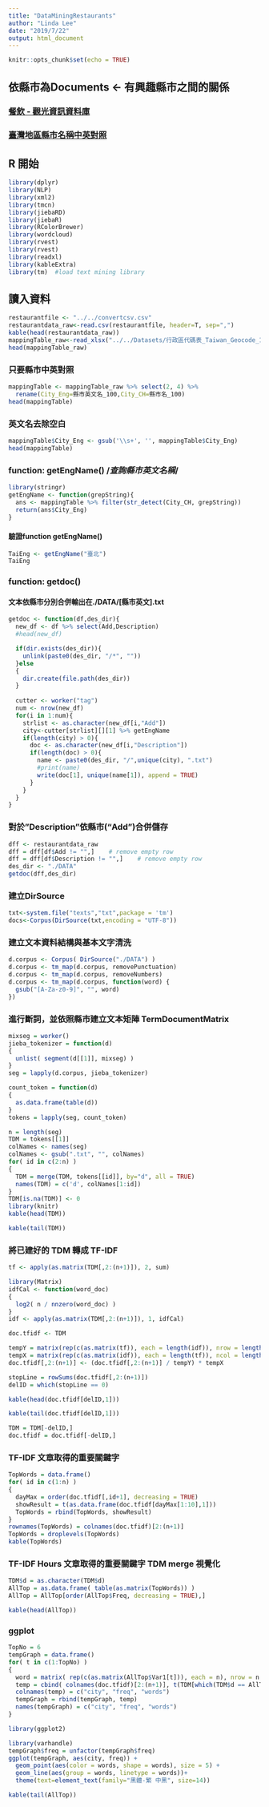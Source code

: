 ```yaml
---
title: "DataMiningRestaurants"
author: "Linda Lee"
date: "2019/7/22"
output: html_document
---
```


```r
knitr::opts_chunk$set(echo = TRUE)
```

## 依縣市為Documents <- 有興趣縣市之間的關係

### [餐飲 - 觀光資訊資料庫](https://data.gov.tw/dataset/7779)

### [臺灣地區縣市名稱中英對照](https://alerts.ncdr.nat.gov.tw/Document/%E8%A1%8C%E6%94%BF%E5%8D%80%E4%BB%A3%E7%A2%BC%E8%A1%A8_Taiwan_Geocode_103_v2.xlsx)


## R 開始
```r
library(dplyr)
library(NLP)
library(xml2)
library(tmcn)
library(jiebaRD)
library(jiebaR)
library(RColorBrewer)
library(wordcloud)
library(rvest)
library(rvest)
library(readxl)
library(kableExtra)
library(tm)  #load text mining library
```

## 讀入資料
```r
restaurantfile <- "../../convertcsv.csv"
restaurantdata_raw<-read.csv(restaurantfile, header=T, sep=",")
kable(head(restaurantdata_raw))
mappingTable_raw<-read_xlsx("../../Datasets/行政區代碼表_Taiwan_Geocode_103_v2.xlsx")
head(mappingTable_raw)
```

### 只要縣市中英對照
```r
mappingTable <- mappingTable_raw %>% select(2, 4) %>%
  rename(City_Eng=縣市英文名_100,City_CH=縣市名_100)
head(mappingTable)
```

### 英文名去除空白
```r
mappingTable$City_Eng <- gsub('\\s+', '', mappingTable$City_Eng)
head(mappingTable)
```

### function: getEngName() /*查詢縣市英文名稱*/
```r
library(stringr)
getEngName <- function(grepString){
  ans <- mappingTable %>% filter(str_detect(City_CH, grepString))
  return(ans$City_Eng)
}
```

#### 驗證function getEngName()
```r
TaiEng <- getEngName("臺北")
TaiEng
```

### function: getdoc() 
#### 文本依縣市分別合併輸出在./DATA/[縣市英文].txt
```r
getdoc <- function(df,des_dir){
  new_df <- df %>% select(Add,Description)
  #head(new_df)

  if(dir.exists(des_dir)){
    unlink(paste0(des_dir, "/*", ""))
  }else
  {
    dir.create(file.path(des_dir))
  }
  
  cutter <- worker("tag")
  num <- nrow(new_df)
  for(i in 1:num){
    strlist <- as.character(new_df[i,"Add"])
    city<-cutter[strlist][][1] %>% getEngName
    if(length(city) > 0){
      doc <- as.character(new_df[i,"Description"])
      if(length(doc) > 0){
        name <- paste0(des_dir, "/",unique(city), ".txt")
        #print(name)
        write(doc[1], unique(name[1]), append = TRUE)
      }
    }
  }
}
```

### 對於"Description"依縣市("Add")合併儲存
```r
dff <- restaurantdata_raw
dff = dff[df$Add != "",]    # remove empty row
dff = dff[df$Description != "",]    # remove empty row
des_dir <- "./DATA"
getdoc(dff,des_dir)
```

### 建立DirSource
```r
txt<-system.file("texts","txt",package = 'tm')
docs<-Corpus(DirSource(txt,encoding = "UTF-8"))
```

### 建立文本資料結構與基本文字清洗
```r
d.corpus <- Corpus( DirSource("./DATA") )
d.corpus <- tm_map(d.corpus, removePunctuation)
d.corpus <- tm_map(d.corpus, removeNumbers)
d.corpus <- tm_map(d.corpus, function(word) {
  gsub("[A-Za-z0-9]", "", word)
})
```

### 進行斷詞，並依照縣市建立文本矩陣 TermDocumentMatrix
```r
mixseg = worker()
jieba_tokenizer = function(d)
{
  unlist( segment(d[[1]], mixseg) )
}
seg = lapply(d.corpus, jieba_tokenizer)

count_token = function(d)
{
  as.data.frame(table(d))
}
tokens = lapply(seg, count_token)

n = length(seg)
TDM = tokens[[1]]
colNames <- names(seg)
colNames <- gsub(".txt", "", colNames)
for( id in c(2:n) )
{
  TDM = merge(TDM, tokens[[id]], by="d", all = TRUE)
  names(TDM) = c('d', colNames[1:id])
}
TDM[is.na(TDM)] <- 0
library(knitr)
kable(head(TDM))
```

```r
kable(tail(TDM))
```

### 將已建好的 TDM 轉成 TF-IDF
```r
tf <- apply(as.matrix(TDM[,2:(n+1)]), 2, sum)

library(Matrix)
idfCal <- function(word_doc)
{ 
  log2( n / nnzero(word_doc) ) 
}
idf <- apply(as.matrix(TDM[,2:(n+1)]), 1, idfCal)

doc.tfidf <- TDM

tempY = matrix(rep(c(as.matrix(tf)), each = length(idf)), nrow = length(idf))
tempX = matrix(rep(c(as.matrix(idf)), each = length(tf)), ncol = length(tf), byrow = TRUE)
doc.tfidf[,2:(n+1)] <- (doc.tfidf[,2:(n+1)] / tempY) * tempX

stopLine = rowSums(doc.tfidf[,2:(n+1)])
delID = which(stopLine == 0)

kable(head(doc.tfidf[delID,1]))
```

```r
kable(tail(doc.tfidf[delID,1]))
```

```r
TDM = TDM[-delID,]
doc.tfidf = doc.tfidf[-delID,]
```

### TF-IDF 文章取得的重要關鍵字
```r
TopWords = data.frame()
for( id in c(1:n) )
{
  dayMax = order(doc.tfidf[,id+1], decreasing = TRUE)
  showResult = t(as.data.frame(doc.tfidf[dayMax[1:10],1]))
  TopWords = rbind(TopWords, showResult)
}
rownames(TopWords) = colnames(doc.tfidf)[2:(n+1)]
TopWords = droplevels(TopWords)
kable(TopWords)
```

### TF-IDF Hours 文章取得的重要關鍵字 TDM merge 視覺化
```r
TDM$d = as.character(TDM$d)
AllTop = as.data.frame( table(as.matrix(TopWords)) )
AllTop = AllTop[order(AllTop$Freq, decreasing = TRUE),]

kable(head(AllTop))
```

### ggplot
```r
TopNo = 6
tempGraph = data.frame()
for( t in c(1:TopNo) )
{
  word = matrix( rep(c(as.matrix(AllTop$Var1[t])), each = n), nrow = n )
  temp = cbind( colnames(doc.tfidf)[2:(n+1)], t(TDM[which(TDM$d == AllTop$Var1[t]), 2:(n+1)]), word )
  colnames(temp) = c("city", "freq", "words")
  tempGraph = rbind(tempGraph, temp)
  names(tempGraph) = c("city", "freq", "words")
}
```

```r
library(ggplot2)
```

```r
library(varhandle)
tempGraph$freq = unfactor(tempGraph$freq)
ggplot(tempGraph, aes(city, freq)) + 
  geom_point(aes(color = words, shape = words), size = 5) +
  geom_line(aes(group = words, linetype = words))+
  theme(text=element_text(family="黑體-繁 中黑", size=14))
```

```r
kable(tail(AllTop))
```

### 
